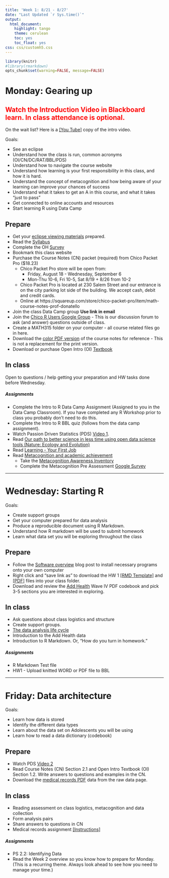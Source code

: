 ```yaml
---
title: 'Week 1: 8/21 - 8/27'
date: "Last Updated `r Sys.time()`"
output:
  html_document:
    highlight: tango
    theme: cerulean
    toc: yes
    toc_float: yes
css: css/customh5.css
---
```


```r
library(knitr)
#library(rmarkdown)
opts_chunk$set(warning=FALSE, message=FALSE) 
```


# Monday: Gearing up

##  <span style="color:red">Watch the Introduction Video in Blackboard learn. In class attendance is optional.</span>
On the wait list? Here is a [[You Tube]](https://www.youtube.com/watch?v=cVQPU59h6OY) copy of the intro video. 


Goals: 

* See an eclipse
* Understand how the class is run, common acronyms (OI/CN/DC/RAT/BBL/PDS)
* Understand how to navigate the course website
* Understand how learning is your first responsibility in this class, and how it is hard. 
* Understand the concept of metacognition and how being aware of your learning can improve your chances of success
* Understand what it takes to get an A in this course, and what it takes "just to pass"
* Get connected to online accounts and resources
* Start learning R using Data Camp

## Prepare 

* Get your [eclipse viewing materials](https://www.google.com/search?newwindow=1&q=eclipse+viewing&oq=eclipse+viewing&gs_l=psy-ab.3..0i131k1l4.17103.18078.0.18326.7.7.0.0.0.0.137.579.4j2.6.0....0...1.1.64.psy-ab..1.6.577...0i20k1.k7WwLgNbPs0) prepared. 
* Read the [Syllabus](docs/syllabus_f17.pdf)
* Complete the OH [Survey](https://goo.gl/forms/nPjWFAosETEflXP32)
* Bookmark this class website 
* Purchase the Course Notes (CN) packet (required) from Chico Packet Pro ($18.23)
    - Chico Packet Pro store will be open from: 
        - Friday, August 18 - Wednesday, September 6
        - Mon-Thu 10-6, Fri 10-5, Sat 8/19 + 8/26 from 10-2
    - Chico Packet Pro is located at 230 Salem Street and our entrance is on the city parking lot side of the building. We accept cash, debit and credit cards.
    - Online at https://squareup.com/store/chico-packet-pro/item/math-course-notes-prof-donatello
* Join the class Data Camp group **Use link in email**
* Join the [Chico R Users Google Group](https://groups.google.com/forum/#!forum/chico-rug) - This is our discussion forum to ask (and answer) questions outside of class. 
* Create a MATH315 folder on your computer - all course related files go in here. 
* Download the [color PDF version](docs/RAD_course_notes.pdf) of the course notes for reference - This is not a replacement for the print version. 
* Download or purchase Open Intro (OI) [Textbook](https://www.openintro.org/stat/textbook.php?stat_book=os)
 

## In class

Open to questions / help getting your preparation and HW tasks done before Wednesday. 


##### Assignments
* Complete the Intro to R Data Camp Assignment (Assigned to you in the Data Camp Classroom). If you have completed any R Workshop prior to class you probably don't need to do this. 
* Complete the Intro to R BBL quiz (follows from the data camp assignment). 
* Watch Passion Driven Statistics (PDS) [Video 1](http://passiondrivenstatistics.com/2015/05/20/chapter-01-course-introduction/). 
* Read [Our path to better science in less time using open data science tools (Nature: Ecology and Evolution)](https://www.nature.com/articles/s41559-017-0160) 
* Read [Learning - Your First Job](http://www.norcalbiostat.com/articles/articles.html)
* Read [Metacognition and academic achievement](http://www.norcalbiostat.com/articles/articles.html)
    - Take the [Metacognition Awareness Inventory](http://www.norcalbiostat.com/articles/articles.html)
    - Complete the Metacognition Pre Assessment [Google Survey](https://goo.gl/forms/Rj1rZ9yGv14zIecC3) 

-----


# Wednesday: Starting R
Goals: 

* Create support groups
* Get your computer prepared for data analysis
* Produce a reproducible document using R Markdown.
* Understand how R markdown will be used to submit homework
* Learn what data set you will be exploring throughout the class

## Prepare
* Follow the [Software overview](https://norcalbiostat.netlify.com/post/software-overview/) blog post to install necessary programs onto your own computer
* Right click and "save link as" to download the HW 1 [[RMD Template]](hw/HW1.Rmd) and [[PDF]](hw/HW1.pdf) files into your class folder. 
* Download and review the [Add Health](https://norcalbiostat.netlify.com/data/raw_data/) Wave IV PDF codebook and pick 3-5 sections you are interested in exploring. 

## In class

* Ask questions about class logistics and structure
* Create support groups. 
* [The data analysis life cycle](docs/PDS_Intro_Stat.pdf)
* Introduction to the Add Health data
* Introduction to R Markdown. Or, "How do you turn in homework."

##### Assignments
* R Markdown Test file
* HW1 - Upload knitted WORD or PDF file to BBL

-----


# Friday: Data architecture
Goals: 

* Learn how data is stored
* Identify the different data types
* Learn about the data set on Adolescents you will be using
* Learn how to read a data dictionary (codebook)



## Prepare
* Watch PDS [Video 2](http://passiondrivenstatistics.com/2015/06/02/chapter-2-draft-version/)
* Read Course Notes (CN) Section 2.1 and Open Intro Textbook (OI) Section 1.2. Write answers to questions and examples in the CN. 
* Download the [medical records PDF](https://norcalbiostat.netlify.com/data/raw_data/) data from the raw data page. 

## In class
* Reading assessment on class logistics, metacognition and data collection
* Form analysis pairs
* Share answers to questions in CN
* Medical records assignment [[Instructions]](docs/MedRecords.html)

##### Assignments
* PS 2.2: Identifying Data
* Read the Week 2 overview so you know how to prepare for Monday. (This is a recurring theme. Always look ahead to see how you need to manage your time.)



